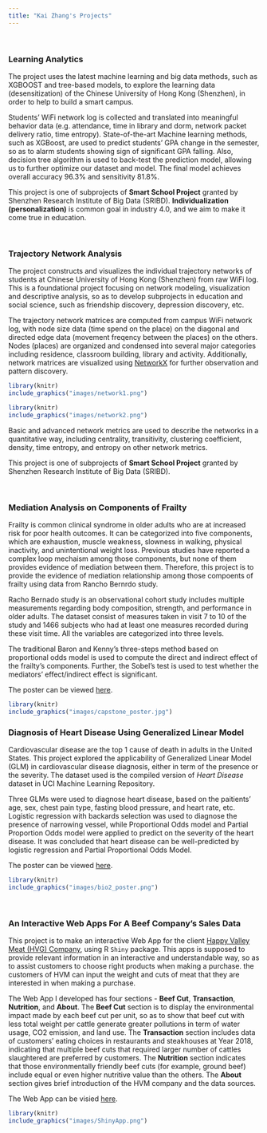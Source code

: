 ---
title: "Kai Zhang's Projects"
---

<br>

### Learning Analytics

The project uses the latest machine learning and big data methods, such as XGBOOST and tree-based models, to explore the learning data (desensitization) of the Chinese University of Hong Kong (Shenzhen), in order to help to build a smart campus.

Students' WiFi network log is collected and translated into meaningful behavior data (e.g. attendance, time in library and dorm, network packet delivery ratio, time entropy). State-of-the-art Machine learning methods, such as XGBoost, are used to predict students' GPA change in the semester, so as to alarm students showing sign of significant GPA falling. Also, decision tree algorithm is used to back-test the prediction model, allowing us to further optimize our dataset and model. The final model achieves overall accuracy 96.3% and sensitivity 81.8%.

This project is one of subprojects of __Smart School Project__ granted by Shenzhen Research Institute of Big Data (SRIBD). __Individualization (personalization)__ is common goal in industry 4.0, and we aim to make it come true in education.

<br>

### Trajectory Network Analysis

The project constructs and visualizes the individual trajectory networks of students at Chinese University of Hong Kong (Shenzhen) from raw WiFi log. This is a foundational project focusing on network modeling, visualization and descriptive analysis, so as to develop subprojects in education and social science, such as friendship discovery, depression discovery, etc.

The trajectory network matrices are computed from campus WiFi network log, with node size data (time spend on the place) on the diagonal and directed edge data (movement freqency between the places) on the others. Nodes (places) are organized and condensed into several major categories including residence, classroom building, library and activity. Additionally, network matrices are visualized using [NetworkX](https://networkx.github.io/) for further observation and pattern discovery.

```{r,out.width= "75%", fig.cap='Trajectory Network of A Sample Student (GPA = 4.00)', fig.align="center", echo=FALSE}
library(knitr)
include_graphics("images/network1.png")
```

```{r,out.width= "75%", fig.cap='Trajectory Network of A Sample Student (GPA = 1.58)', fig.align="center", echo=FALSE}
library(knitr)
include_graphics("images/network2.png")
```

Basic and advanced network metrics are used to describe the networks in a quantitative way, including centrality, transitivity, clustering coefficient, density, time entropy, and entropy on other network metrics.

This project is one of subprojects of __Smart School Project__ granted by Shenzhen Research Institute of Big Data (SRIBD).

<br>

### Mediation Analysis on Components of Frailty

Frailty is common clinical syndrome in older adults who are at increased risk for poor health outcomes. It can be categorized into five components, which are exhaustion, muscle weakness, slowness in walking, physical inactivity, and unintentional weight loss. Previous studies have reported a complex loop mechaism among those components, but none of them provides evidence of mediation between them. Therefore, this project is to provide the evidence of mediation relationship among those compoents of frailty using data from Rancho Bernrdo study.

Racho Bernado study is an observational cohort study includes multiple measurements regarding body composition, strength, and performance in older adults. The dataset consist of measures taken in visit 7 to 10 of the study and 1466 subjects who had at least one measures recorded during these visit time. All the variables are categorized into three levels.

The traditional Baron and Kenny's three-steps method based on proportional odds model is used to compute the direct and indirect effect of the frailty's components. Further, the Sobel's test is used to test whether the mediators' effect/indirect effect is significant.

The poster can be viewed [here](files/capstone_poster.pdf).

```{r,out.width= "100%", fig.cap='Poster of Mediation Relationship between Components of Frailty', fig.align="center", echo=FALSE}
library(knitr)
include_graphics("images/capstone_poster.jpg")
```

### Diagnosis of Heart Disease Using Generalized Linear Model

Cardiovascular disease are the top 1 cause of death in adults in the United States. This project explored the applicability of Generalized Linear Model (GLM) in cardiovascular disease diagnosis, either in term of the presence or the severity. The dataset used is the compiled version of _Heart Disease_ dataset in UCI Machine Learning Repository.

Three GLMs were used to diagnose heart disease, based on the paitients' age, sex, chest pain type, fasting blood pressure, and heart rate, etc. Logistic regression with backards selection was used to diagnose the presence of narrowing vessel, while Proportional Odds model and Partial Proportion Odds model were applied to predict on the severity of the heart disease. It was concluded that heart disease can be well-predicted by logistic regression and Partial Proportional Odds Model.

The poster can be viewed [here](files/Biostats_Final_Poster.pdf).

```{r,out.width= "100%", fig.cap='Poster of Heart Disease Diagnosis By GLM', fig.align="center", echo=FALSE}
library(knitr)
include_graphics("images/bio2_poster.png")
```

<br>

### An Interactive Web Apps For A Beef Company's Sales Data

This project is to make an interactive Web App for the client [Happy Valley Meat (HVG) Company](https://shop.happyvalleymeat.com/?fbclid=IwAR05ImjSw7cvdcuDSgnD_b_Ku5nxVAIyJ1HZuOtF2oO_CrGgORNQl4s4LtQ), using R `Shiny` package. This apps is supposed to provide relevant information in an interactive and understandable way, so as to assist customers to choose right products when making a purchase. the customers of HVM can input the weight and cuts of meat that they are interested in when making a purchase.

The Web App I developed has four sections - __Beef Cut__, __Transaction__, __Nutrition__, and __About__. The __Beef Cut__ section is to display the environmental impact made by each beef cut per unit, so as to show that beef cut with less total weight per cattle generate greater pollutions in term of water usage, CO2 emission, and land use. The __Transaction__ section includes data of customers’ eating choices in restaurants and steakhouses at Year 2018, indicating that multiple beef cuts that required larger number of cattles slaughtered are preferred by customers. The __Nutrition__ section indicates that those environmentally friendly beef cuts (for example, ground beef) include equal or even higher nutritive value than the others. The __About__ section gives brief introduction of the HVM company and the data sources.

The Web App can be visied [here](https://kaizhangcornell.shinyapps.io/data_science_mid_project/).

```{r,out.width= "100%", fig.cap='A Screenshot of the Web App', fig.align="center", echo=FALSE}
library(knitr)
include_graphics("images/ShinyApp.png")
```